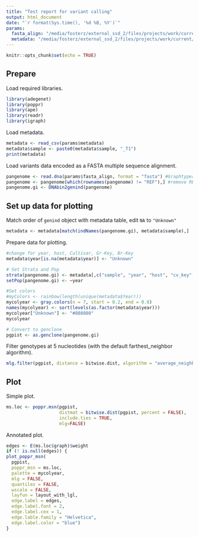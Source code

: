 ```yaml
---
title: "Test report for variant calling"
output: html_document
date: "`r format(Sys.time(), '%d %B, %Y')`"
params:
  fasta_align: "/media/fosterz/external_ssd_2/files/projects/work/current/nf-core-plantpathsurveil/work/0d/19e8496f01141f3a52e729a1e541ba/22_331_assembly.fasta"
  metadata: "/media/fosterz/external_ssd_2/files/projects/work/current/nf-core-plantpathsurveil/test/data/metadata_small.csv"
---
```


```r
knitr::opts_chunk$set(echo = TRUE)
```

## Prepare

Load required libraries.

```r
library(adegenet)
library(poppr)
library(ape)
library(readr)
library(igraph)
```


Load metadata.

```r
metadata <- read_csv(params$metadata)
metadata$sample <- paste0(metadata$sample, "_T1")
print(metadata)
```

Load variants data encoded as a FASTA multiple sequence alignment.

```r
pangenome <- read.dna(params$fasta_align, format = "fasta") #Graphtyper
pangenome <- pangenome[which(rownames(pangenome) != "REF"),] #remove REF seq
pangenome.gi <- DNAbin2genind(pangenome)
```

## Set up data for plotting

Match order of `genind` object with metadata table, edit `NA` to `"Unknown"`

```r
metadata <- metadata[match(indNames(pangenome.gi), metadata$sample),]
```

Prepare data for plotting. 

```r
#change for year, host, Cultivar, Gr-Key, Br-Key
metadata$year[is.na(metadata$year)] <- "Unknown"

# Set Strata and Pop
strata(pangenome.gi) <- metadata[,c("sample", "year", "host", "cv_key", "date_received")]
setPop(pangenome.gi) <- ~year

#Set colors
#myColors <- rainbow(length(unique(metadata$Year)))
mycolyear <- gray.colors(n = 7, start = 0.2, end = 0.8)
names(mycolyear) <- sort(levels(as.factor(metadata$year)))
mycolyear["Unknown"] <- "#808080"
mycolyear

# Convert to genclone
pgpist <- as.genclone(pangenome.gi)
```

Filter genotypes at 5 nucleotides (with the default farthest_neighbor algorithm).

```r
mlg.filter(pgpist, distance = bitwise.dist, algorithm = "average_neighbor",  percent = FALSE) <- 6
```


## Plot 

Simple plot.

```r
ms.loc <- poppr.msn(pgpist,
                    distmat = bitwise.dist(pgpist, percent = FALSE),
                    include.ties = TRUE,
                    mlg=FALSE)
```

Annotated plot.

```r
edges <- E(ms.loc$graph)$weight
if (! is.null(edges)) {
plot_poppr_msn(
  pgpist,
  poppr_msn = ms.loc,
  palette = mycolyear,
  mlg = FALSE,
  quantiles = FALSE,
  wscale = FALSE,
  layfun = layout_with_lgl,
  edge.label = edges,
  edge.label.font = 2,
  edge.label.cex = 1,
  edge.lable.family = "Helvetica",
  edge.label.color = "blue")
}
```

